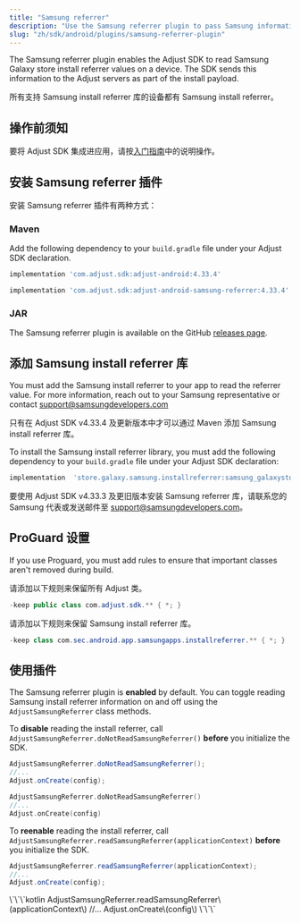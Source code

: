 ```yaml
---
title: "Samsung referrer"
description: "Use the Samsung referrer plugin to pass Samsung information to Adjust."
slug: "zh/sdk/android/plugins/samsung-referrer-plugin"
---
```

The Samsung referrer plugin enables the Adjust SDK to read Samsung Galaxy store install referrer values on a device. The SDK sends this information to the Adjust servers as part of the install payload.

所有支持 Samsung install referrer 库的设备都有 Samsung install referrer。

操作前须知
-----

要将 Adjust SDK 集成进应用，请按[入门指南](/zh/sdk/android)中的说明操作。

安装 Samsung referrer 插件
----------------------

安装 Samsung referrer 插件有两种方式：

### Maven

Add the following dependency to your `build.gradle` file under your Adjust SDK declaration.

```groovy
implementation 'com.adjust.sdk:adjust-android:4.33.4'

implementation 'com.adjust.sdk:adjust-android-samsung-referrer:4.33.4'
```

### JAR

The Samsung referrer plugin is available on the GitHub [releases page](https://github.com/adjust/android_sdk/releases/latest).

添加 Samsung install referrer 库
-----------------------------

You must add the Samsung install referrer to your app to read the referrer value. For more information, reach out to your Samsung representative or contact [support@samsungdevelopers.com](mailto:support@samsungdevelopers.com)
<Accordion title="Adjust SDK v4.33.4 及更新版本">

<Callout type="important"> 

只有在 Adjust SDK v4\.33\.4 及更新版本中才可以通过 Maven 添加 Samsung install referrer 库。

</Callout> 

To install the Samsung install referrer library, you must add the following dependency to your `build.gradle` file under your Adjust SDK declaration:

```groovy
implementation  'store.galaxy.samsung.installreferrer:samsung_galaxystore_install_referrer:3.0.1'
```

</Accordion>

<Accordion title="Adjust SDK v4.33.3 及更旧版本"> 

要使用 Adjust SDK v4\.33\.3 及更旧版本安装 Samsung referrer 库，请联系您的 Samsung 代表或发送邮件至 [support@samsungdevelopers.com](mailto:support@samsungdevelopers.com)。

</Accordion> 

ProGuard 设置
-----------

If you use Proguard, you must add rules to ensure that important classes aren't removed during build.

请添加以下规则来保留所有 Adjust 类。

```java
-keep public class com.adjust.sdk.** { *; }
```

请添加以下规则来保留 Samsung install referrer 库。

```java
-keep class com.sec.android.app.samsungapps.installreferrer.** { *; }
```

使用插件
----

The Samsung referrer plugin is **enabled** by default. You can toggle reading Samsung install referrer information on and off using the `AdjustSamsungReferrer` class methods.

To **disable** reading the install referrer, call `AdjustSamsungReferrer.doNotReadSamsungReferrer()` **before** you initialize the SDK.
<Tabs>
<Tab title="Java" sync="java"> 

```java
AdjustSamsungReferrer.doNotReadSamsungReferrer();
//...
Adjust.onCreate(config);
```

</Tab>
<Tab title="Kotlin" sync="kotlin" > 

```kotlin
AdjustSamsungReferrer.doNotReadSamsungReferrer()
//...
Adjust.onCreate(config)
```

</Tab>
</Tabs> 

To **reenable** reading the install referrer, call `AdjustSamsungReferrer.readSamsungReferrer(applicationContext)` **before** you initialize the SDK.
<Tabs>
<Tab title="Java" sync="java"> 

```java
AdjustSamsungReferrer.readSamsungReferrer(applicationContext);
//...
Adjust.onCreate(config);
```

</Tab>
<Tab title="Kotlin" sync="kotlin" > \`\`\`kotlin AdjustSamsungReferrer.readSamsungReferrer\(applicationContext\) //... Adjust.onCreate\(config\) \`\`\` </Tab>
</Tabs>

